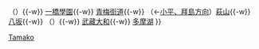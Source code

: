 {{鐵道路線
|模板名稱 = 多摩湖線
|名稱 = [[File:SeibuRailway mark.svg|18px|西武鐵道|link=西武鐵道]] <small>[[西武鐵道]]</small> [[多摩湖線]] [[File:SeibuTamako.svg|18px]]
|代表色 = #fdbc00
|車站列表 = [[國分寺站|國分寺]]{{-w}} （{{link-ja|本町信號場|本町信号場}}）{{-w}} [[一橋學園站|一橋學園]]{{-w}} [[青梅街道站|青梅街道]]{{-w}} （←[[Template:拜島線|小平、拜島方向]]）[[萩山站|萩山]]{{-w}} [[八坂站 (東京都)|八坂]]{{-w}} （{{link-ja|回田信號場|回田信号場}}）{{-w}} [[武藏大和站|武藏大和]]{{-w}} [[多摩湖站|多摩湖]]
}}<noinclude>[[Category:西武鐵道路線模板|Tamako]]</noinclude>